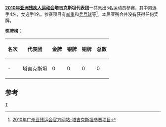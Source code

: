 '''[[2010年亚洲残疾人运动会|2010年亚洲残疾人运动会]]塔吉克斯坦代表团'''一共派出5名运动员参赛，其中男选手4名，女选手1名。参赛项目有[[举重|举重]]和[[乒乓球|乒乓球]]等<ref>[http://www.gzapg2010.cn/info/CHN_CHN/ZZ/ZZE130B_@@@@@@@@@@@@@@@@@CHN_NPC=TJK.html 2010年广州亚残运会官方网站-塔吉克斯坦参赛项目]{{dead link|date=2018年5月 |bot=InternetArchiveBot |fix-attempted=yes }}</ref>。本届亚残会并没有获得任何奖牌。

'''奖牌榜'''：
{| class="wikitable"
|-
! 名次 !! 代表团 !! 金牌 !! 银牌 !! 铜牌 !! 总数
|-
| - || 塔吉克斯坦 || 0 || 0 || 0 || 0
|}

==参考==
<references />

{{2010年亚洲残疾人运动会代表团}}
[[分类:2010年亚洲残疾人运动会代表团|T]]
{{体育小作品}}
